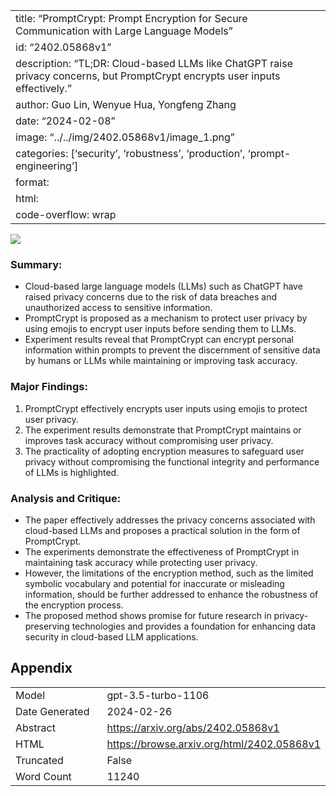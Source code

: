 
---
title: "PromptCrypt: Prompt Encryption for Secure Communication with Large Language Models"
id: "2402.05868v1"
description: "TL;DR: Cloud-based LLMs like ChatGPT raise privacy concerns, but PromptCrypt encrypts user inputs effectively."
author: Guo Lin, Wenyue Hua, Yongfeng Zhang
date: "2024-02-08"
image: "../../img/2402.05868v1/image_1.png"
categories: ['security', 'robustness', 'production', 'prompt-engineering']
format:
  html:
    code-overflow: wrap
---

![](../../img/2402.05868v1/image_1.png)

### **Summary:**
- Cloud-based large language models (LLMs) such as ChatGPT have raised privacy concerns due to the risk of data breaches and unauthorized access to sensitive information.
- PromptCrypt is proposed as a mechanism to protect user privacy by using emojis to encrypt user inputs before sending them to LLMs.
- Experiment results reveal that PromptCrypt can encrypt personal information within prompts to prevent the discernment of sensitive data by humans or LLMs while maintaining or improving task accuracy.

### Major Findings:
1. PromptCrypt effectively encrypts user inputs using emojis to protect user privacy.
2. The experiment results demonstrate that PromptCrypt maintains or improves task accuracy without compromising user privacy.
3. The practicality of adopting encryption measures to safeguard user privacy without compromising the functional integrity and performance of LLMs is highlighted.

### Analysis and Critique:
- The paper effectively addresses the privacy concerns associated with cloud-based LLMs and proposes a practical solution in the form of PromptCrypt.
- The experiments demonstrate the effectiveness of PromptCrypt in maintaining task accuracy while protecting user privacy.
- However, the limitations of the encryption method, such as the limited symbolic vocabulary and potential for inaccurate or misleading information, should be further addressed to enhance the robustness of the encryption process.
- The proposed method shows promise for future research in privacy-preserving technologies and provides a foundation for enhancing data security in cloud-based LLM applications.

## Appendix

|          |          |
|----------|----------|
| Model     | gpt-3.5-turbo-1106       |
| Date Generated     | 2024-02-26       |
| Abstract | [https://arxiv.org/abs/2402.05868v1](https://arxiv.org/abs/2402.05868v1)        |
| HTML     | [https://browse.arxiv.org/html/2402.05868v1](https://browse.arxiv.org/html/2402.05868v1)       |
| Truncated       | False       |
| Word Count       | 11240       |